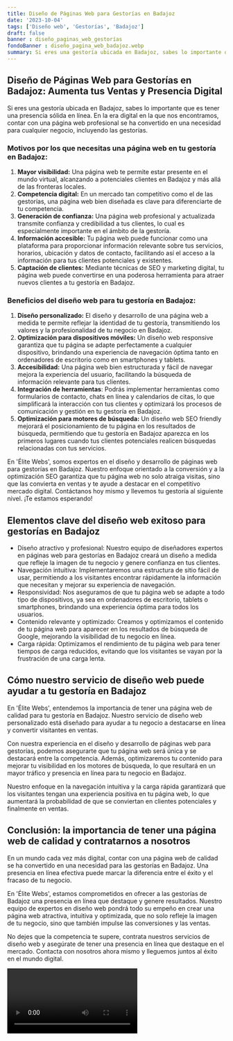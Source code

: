 ```yaml
---
title: Diseño de Páginas Web para Gestorías en Badajoz
date: '2023-10-04'
tags: ['Diseño web', 'Gestorías', 'Badajoz']
draft: false
banner : diseño_paginas_web_gestorías
fondoBanner : diseño_pagina_web_badajoz.webp
summary: Si eres una gestoría ubicada en Badajoz, sabes lo importante que es tener una presencia sólida en línea. En la era digital en la que nos encontramos, contar con una página web profesional se ha convertido en una necesidad para cualquier negocio, incluyendo las gestorías.
---
```


## Diseño de Páginas Web para Gestorías en Badajoz: Aumenta tus Ventas y Presencia Digital

Si eres una gestoría ubicada en Badajoz, sabes lo importante que es tener una presencia sólida en línea. En la era digital en la que nos encontramos, contar con una página web profesional se ha convertido en una necesidad para cualquier negocio, incluyendo las gestorías.

### Motivos por los que necesitas una página web en tu gestoría en Badajoz:
1. **Mayor visibilidad:** Una página web te permite estar presente en el mundo virtual, alcanzando a potenciales clientes en Badajoz y más allá de las fronteras locales.
2. **Competencia digital:** En un mercado tan competitivo como el de las gestorías, una página web bien diseñada es clave para diferenciarte de tu competencia.
3. **Generación de confianza:** Una página web profesional y actualizada transmite confianza y credibilidad a tus clientes, lo cual es especialmente importante en el ámbito de la gestoría.
4. **Información accesible:** Tu página web puede funcionar como una plataforma para proporcionar información relevante sobre tus servicios, horarios, ubicación y datos de contacto, facilitando así el acceso a la información para tus clientes potenciales y existentes.
5. **Captación de clientes:** Mediante técnicas de SEO y marketing digital, tu página web puede convertirse en una poderosa herramienta para atraer nuevos clientes a tu gestoría en Badajoz.

### Beneficios del diseño web para tu gestoría en Badajoz:
1. **Diseño personalizado:** El diseño y desarrollo de una página web a medida te permite reflejar la identidad de tu gestoría, transmitiendo los valores y la profesionalidad de tu negocio en Badajoz.
2. **Optimización para dispositivos móviles:** Un diseño web responsive garantiza que tu página se adapte perfectamente a cualquier dispositivo, brindando una experiencia de navegación óptima tanto en ordenadores de escritorio como en smartphones y tablets.
3. **Accesibilidad:** Una página web bien estructurada y fácil de navegar mejora la experiencia del usuario, facilitando la búsqueda de información relevante para tus clientes.
4. **Integración de herramientas**: Podrás implementar herramientas como formularios de contacto, chats en línea y calendarios de citas, lo que simplificará la interacción con tus clientes y optimizará los procesos de comunicación y gestión en tu gestoría en Badajoz.
5. **Optimización para motores de búsqueda:** Un diseño web SEO friendly mejorará el posicionamiento de tu página en los resultados de búsqueda, permitiendo que tu gestoría en Badajoz aparezca en los primeros lugares cuando tus clientes potenciales realicen búsquedas relacionadas con tus servicios.

En 'Élite Webs', somos expertos en el diseño y desarrollo de páginas web para gestorías en Badajoz. Nuestro enfoque orientado a la conversión y a la optimización SEO garantiza que tu página web no solo atraiga visitas, sino que las convierta en ventas y te ayude a destacar en el competitivo mercado digital. Contáctanos hoy mismo y llevemos tu gestoría al siguiente nivel. ¡Te estamos esperando!

<GifSeo />

<Cta />

## Elementos clave del diseño web exitoso para gestorías en Badajoz

- Diseño atractivo y profesional: Nuestro equipo de diseñadores expertos en páginas web para gestorías en Badajoz creará un diseño a medida que refleje la imagen de tu negocio y genere confianza en tus clientes.
- Navegación intuitiva: Implementaremos una estructura de sitio fácil de usar, permitiendo a los visitantes encontrar rápidamente la información que necesitan y mejorar su experiencia de navegación.
- Responsividad: Nos aseguramos de que tu página web se adapte a todo tipo de dispositivos, ya sea en ordenadores de escritorio, tablets o smartphones, brindando una experiencia óptima para todos los usuarios.
- Contenido relevante y optimizado: Creamos y optimizamos el contenido de tu página web para aparecer en los resultados de búsqueda de Google, mejorando la visibilidad de tu negocio en línea.
- Carga rápida: Optimizamos el rendimiento de tu página web para tener tiempos de carga reducidos, evitando que los visitantes se vayan por la frustración de una carga lenta.

## Cómo nuestro servicio de diseño web puede ayudar a tu gestoría en Badajoz

En 'Élite Webs', entendemos la importancia de tener una página web de calidad para tu gestoría en Badajoz. Nuestro servicio de diseño web personalizado está diseñado para ayudar a tu negocio a destacarse en línea y convertir visitantes en ventas. 

Con nuestra experiencia en el diseño y desarrollo de páginas web para gestorías, podemos asegurarte que tu página web será única y se destacará entre la competencia. Además, optimizaremos tu contenido para mejorar tu visibilidad en los motores de búsqueda, lo que resultará en un mayor tráfico y presencia en línea para tu negocio en Badajoz.

Nuestro enfoque en la navegación intuitiva y la carga rápida garantizará que los visitantes tengan una experiencia positiva en tu página web, lo que aumentará la probabilidad de que se conviertan en clientes potenciales y finalmente en ventas.

## Conclusión: la importancia de tener una página web de calidad y contratarnos a nosotros

En un mundo cada vez más digital, contar con una página web de calidad se ha convertido en una necesidad para las gestorías en Badajoz. Una presencia en línea efectiva puede marcar la diferencia entre el éxito y el fracaso de tu negocio.

En 'Élite Webs', estamos comprometidos en ofrecer a las gestorías de Badajoz una presencia en línea que destaque y genere resultados. Nuestro equipo de expertos en diseño web pondrá todo su empeño en crear una página web atractiva, intuitiva y optimizada, que no solo refleje la imagen de tu negocio, sino que también impulse las conversiones y las ventas.

No dejes que la competencia te supere, contrata nuestros servicios de diseño web y asegúrate de tener una presencia en línea que destaque en el mercado. Contacta con nosotros ahora mismo y lleguemos juntos al éxito en el mundo digital.

<Video />

<CtaBot job='Gestorías' city='Badajoz'/>

<Gmaps query='Badajoz+españa+maps' />